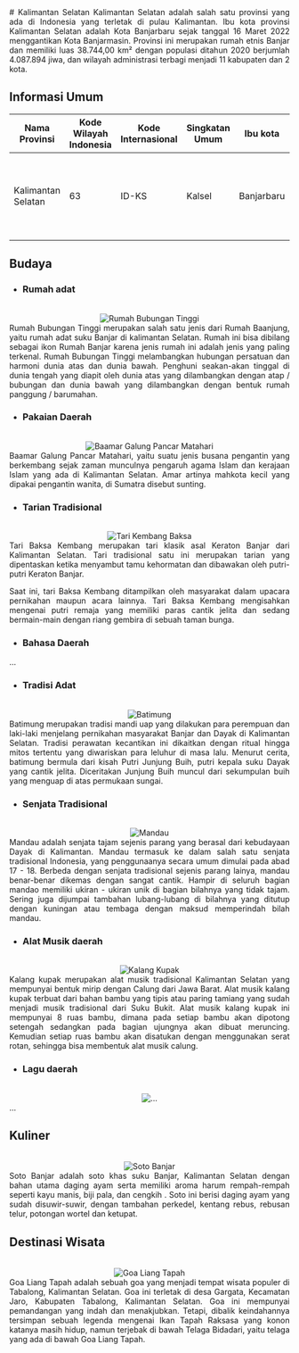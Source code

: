 <div align="justify">
   # Kalimantan Selatan
   Kalimantan Selatan adalah salah satu provinsi yang ada di Indonesia yang terletak di pulau Kalimantan. Ibu kota provinsi Kalimantan Selatan adalah Kota Banjarbaru sejak tanggal 16 Maret 2022 menggantikan Kota Banjarmasin. Provinsi ini merupakan rumah etnis Banjar dan memiliki luas 38.744,00 km² dengan populasi ditahun 2020 berjumlah 4.087.894 jiwa, dan wilayah administrasi terbagi menjadi 11 kabupaten dan 2 kota.

   ## Informasi Umum
   |         Nama Provinsi       | Kode Wilayah Indonesia   |    Kode Internasional   |     Singkatan Umum     |      Ibu kota      |        Hari Jadi          | Lambang                                                              |
   |-----------------------------|--------------------------|-------------------------|------------------------|--------------------|---------------------------|----------------------------------------------------------------------|
   |       Kalimantan Selatan    |            63            |          ID-KS          |        Kalsel          |     Banjarbaru     |      14 Agustus 1950      | <div align="center"><img alt="Lambang" width="150" src="https://upload.wikimedia.org/wikipedia/commons/thumb/a/a6/Coat_of_arms_of_South_Kalimantan.svg/90px-Coat_of_arms_of_South_Kalimantan.svg.png"/></div> |

   ## Budaya

   - ### Rumah adat
   <br/>
   <div align="center"><img alt="Rumah Bubungan Tinggi" src="https://kebudayaan.kemdikbud.go.id/bpcbkaltim/wp-content/uploads/sites/34/2016/07/110.jpg"/></div>
   Rumah Bubungan Tinggi merupakan salah satu jenis dari Rumah Baanjung, yaitu rumah adat suku Banjar di kalimantan Selatan. Rumah ini bisa dibilang sebagai ikon Rumah Banjar karena jenis rumah ini adalah jenis yang paling terkenal. Rumah Bubungan Tinggi melambangkan hubungan persatuan dan harmoni dunia atas dan dunia bawah. Penghuni seakan-akan tinggal di dunia tengah yang diapit oleh dunia atas yang dilambangkan dengan atap / bubungan dan dunia bawah yang dilambangkan dengan bentuk rumah panggung / barumahan.
   
   - ### Pakaian Daerah
   <br/>
   <div align="center"><img alt="Baamar Galung Pancar Matahari" src="https://seringjalan.com/wp-content/uploads/2020/04/pakaianadat.jpg"/></div>
   Baamar Galung Pancar Matahari, yaitu suatu jenis busana pengantin yang berkembang sejak zaman munculnya pengaruh agama Islam dan kerajaan Islam yang ada di Kalimantan Selatan. Amar artinya mahkota kecil yang dipakai pengantin wanita, di Sumatra disebut sunting.
   
   - ### Tarian Tradisional
   <br/>
   <div align="center"><img alt="Tari Kembang Baksa" src="https://upload.wikimedia.org/wikipedia/commons/5/53/Tari_Baksa_Kambang.jpg"/></div>
   Tari Baksa Kembang merupakan tari klasik asal Keraton Banjar dari Kalimantan Selatan. Tari tradisional satu ini merupakan tarian yang dipentaskan ketika menyambut tamu kehormatan dan dibawakan oleh putri-putri Keraton Banjar. 
   
   Saat ini, tari Baksa Kembang ditampilkan oleh masyarakat dalam upacara pernikahan maupun acara lainnya. Tari Baksa Kembang mengisahkan mengenai putri remaja yang memiliki paras cantik jelita dan sedang bermain-main dengan riang gembira di sebuah taman bunga.

   - ### Bahasa Daerah
   ...
   
   - ### Tradisi Adat
   <br/>
   <div align="center"><img alt="Batimung" src="https://assets-a1.kompasiana.com/items/album/2021/11/02/1728179461536025160-6180275901019002d406a232.jpg"/></div>
   Batimung merupakan tradisi mandi uap yang dilakukan para perempuan dan laki-laki menjelang pernikahan masyarakat Banjar dan Dayak di Kalimantan Selatan. Tradisi perawatan kecantikan ini dikaitkan dengan ritual hingga mitos tertentu yang diwariskan para leluhur di masa lalu. Menurut cerita, batimung bermula dari kisah Putri Junjung Buih, putri kepala suku Dayak yang cantik jelita. Diceritakan Junjung Buih muncul dari sekumpulan buih yang menguap di atas permukaan sungai.

   - ### Senjata Tradisional
   <br/>
   <div align="center"><img alt="Mandau" src="https://asset.kompas.com/crops/Vh423YCKnl807F1adepXE0kAU0M=/0x33:427x318/750x500/data/photo/2021/05/18/60a39fd5e6d13.png"/></div>
   Mandau adalah senjata tajam sejenis parang yang berasal dari kebudayaan Dayak di Kalimantan. Mandau termasuk ke dalam salah satu senjata tradisional Indonesia, yang penggunaanya secara umum dimulai pada abad 17 - 18. Berbeda dengan senjata tradisional sejenis parang lainya, mandau benar-benar dikemas dengan sangat cantik. Hampir di seluruh bagian mandao memiliki ukiran - ukiran unik di bagian bilahnya yang tidak tajam. Sering juga dijumpai tambahan lubang-lubang di bilahnya yang ditutup dengan kuningan atau tembaga dengan maksud memperindah bilah mandau.
   
   - ### Alat Musik daerah
   <br/>
   <div align="center"><img alt="Kalang Kupak" src="https://i0.wp.com/lenteramata.com/wp-content/uploads/2020/01/KALANG-KUPAK-KALIMANTAN-SELATAN.jpg?resize=790%2C527&ssl=1"/></div>
   Kalang kupak merupakan alat musik tradisional Kalimantan Selatan yang mempunyai bentuk mirip dengan Calung dari Jawa Barat. Alat musik kalang kupak terbuat dari bahan bambu yang tipis atau paring tamiang yang sudah menjadi musik tradisional dari Suku Bukit. Alat musik kalang kupak ini mempunyai 8 ruas bambu, dimana pada setiap bambu akan dipotong setengah sedangkan pada bagian ujungnya akan dibuat meruncing. Kemudian setiap ruas bambu akan disatukan dengan menggunakan serat rotan, sehingga bisa membentuk alat musik calung.

   - ### Lagu daerah
   <br/>
   <div align="center"><img alt="..." src="..."/></div>
   ...
   
   ## Kuliner
   <br/>
   <div align="center"><img alt="Soto Banjar" src="https://upload.wikimedia.org/wikipedia/commons/e/e4/Soto_Banjar_ketupat.jpg"/></div>
   Soto Banjar adalah soto khas suku Banjar, Kalimantan Selatan dengan bahan utama daging ayam serta memiliki aroma harum rempah-rempah seperti kayu manis, biji pala, dan cengkih . Soto ini berisi daging ayam yang sudah disuwir-suwir, dengan tambahan perkedel, kentang rebus, rebusan telur, potongan wortel dan ketupat.

   ## Destinasi Wisata
   <br/>
   <div align="center"><img alt="Goa Liang Tapah" src="https://meratusgeopark.org/wp-content/uploads/2019/06/Gua-Liang-Tapah-2.jpg"/></div>
   Goa Liang Tapah adalah sebuah goa yang menjadi tempat wisata populer di Tabalong, Kalimantan Selatan. Goa ini terletak di desa Gargata, Kecamatan Jaro, Kabupaten Tabalong, Kalimantan Selatan. Goa ini mempunyai pemandangan yang indah dan menakjubkan. Tetapi, dibalik keindahannya tersimpan sebuah legenda mengenai Ikan Tapah Raksasa yang konon katanya masih hidup, namun terjebak di bawah Telaga Bidadari, yaitu telaga yang ada di bawah Goa Liang Tapah.
</div>